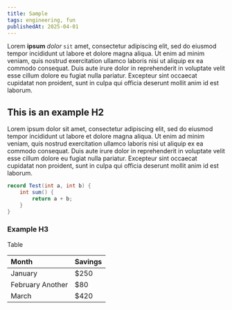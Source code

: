 ```yaml
---
title: Sample
tags: engineering, fun
publishedAt: 2025-04-01
---
```


Lorem **ipsum** _dolor_ `sit` amet, consectetur adipiscing elit, sed do eiusmod tempor incididunt ut labore et dolore magna aliqua. Ut enim ad minim veniam, quis nostrud exercitation ullamco laboris nisi ut aliquip ex ea commodo consequat. Duis aute irure dolor in reprehenderit in voluptate velit esse cillum dolore eu fugiat nulla pariatur. Excepteur sint occaecat cupidatat non proident, sunt in culpa qui officia deserunt mollit anim id est laborum.

## This is an example H2

Lorem ipsum dolor sit amet, consectetur adipiscing elit, sed do eiusmod tempor incididunt ut labore et dolore magna aliqua. Ut enim ad minim veniam, quis nostrud exercitation ullamco laboris nisi ut aliquip ex ea commodo consequat. Duis aute irure dolor in reprehenderit in voluptate velit esse cillum dolore eu fugiat nulla pariatur. Excepteur sint occaecat cupidatat non proident, sunt in culpa qui officia deserunt mollit anim id est laborum.

```java
record Test(int a, int b) {
    int sum() {
        return a + b;
    }
}
```

### Example H3

Table

| Month            | Savings |
| :--------------- | :------ |
| January          | $250    |
| February Another | $80     |
| March            | $420    |
